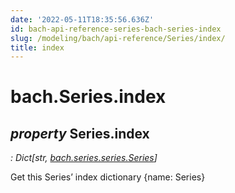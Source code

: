 ```yaml
---
date: '2022-05-11T18:35:56.636Z'
id: bach-api-reference-series-bach-series-index
slug: /modeling/bach/api-reference/Series/index/
title: index
---
```


# bach.Series.index

<div className="property">

## <span className="type-annotation"><em>property </em></span> <span className="additional-name">Series.</span><span className="name">index</span>

<span className="type-annotation"><em>

: Dict[str, [bach.series.series.Series](/modeling/bach/api-reference/Series/bach.Series.mdx)]

</em></span> 


<div className="content">

Get this Series’ index dictionary {name: Series}


</div>


</div>
